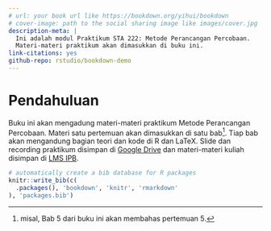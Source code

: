 ```yaml
--- 
# url: your book url like https://bookdown.org/yihui/bookdown
# cover-image: path to the social sharing image like images/cover.jpg
description-meta: |
  Ini adalah modul Praktikum STA 222: Metode Perancangan Percobaan.
  Materi-materi praktikum akan dimasukkan di buku ini.
link-citations: yes
github-repo: rstudio/bookdown-demo
---
```


# Pendahuluan {-}
Buku ini akan mengadung materi-materi praktikum Metode Perancangan Percobaan. Materi satu pertemuan akan dimasukkan di satu bab^[misal, Bab 5 dari buku ini akan membahas pertemuan 5.]. Tiap bab akan mengandung bagian teori dan kode di R dan LaTeX. Slide dan recording praktikum disimpan di [Google Drive](https://drive.google.com/drive/folders/1ZnpAoV2SFYkWxqFWEQb2JDlzWLfHegBK?usp=sharing) dan materi-materi kuliah disimpan di [LMS IPB](https://newlms.ipb.ac.id).

```r
# automatically create a bib database for R packages
knitr::write_bib(c(
  .packages(), 'bookdown', 'knitr', 'rmarkdown'
), 'packages.bib')
```